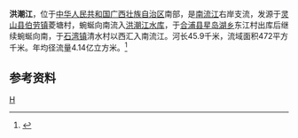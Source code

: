 '''洪潮江'''，位于[[中华人民共和国|中华人民共和国]][[广西壮族自治区|广西壮族自治区]]南部，是[[南流江|南流江]]右岸支流，发源于[[灵山县|灵山县]][[伯劳镇|伯劳镇]]菱塘村，蜿蜒向南流入[[洪潮江水库|洪潮江水库]]，于[[合浦县|合浦县]][[星岛湖乡|星岛湖乡]]东江村出库后继续蜿蜒向南，于[[石湾镇_(合浦县)|石湾镇]]清水村以西汇入南流江。河长45.9千米，流域面积472平方千米。年均径流量4.14亿立方米。<ref name="中国河湖大典">{{cite book |author=《[[中国河湖大典|中国河湖大典]]》编纂委员会 |title=《中国河湖大典·珠江卷》 |year=2013年1月 |publisher=中国水利水电出版社 |location=北京 |pages=396页|isbn= 978-7-5170-0561-2 }}</ref>

==参考资料==
{{reflist}}

{{粤桂琼沿海诸河流}}

[[category:广西河流|H]]